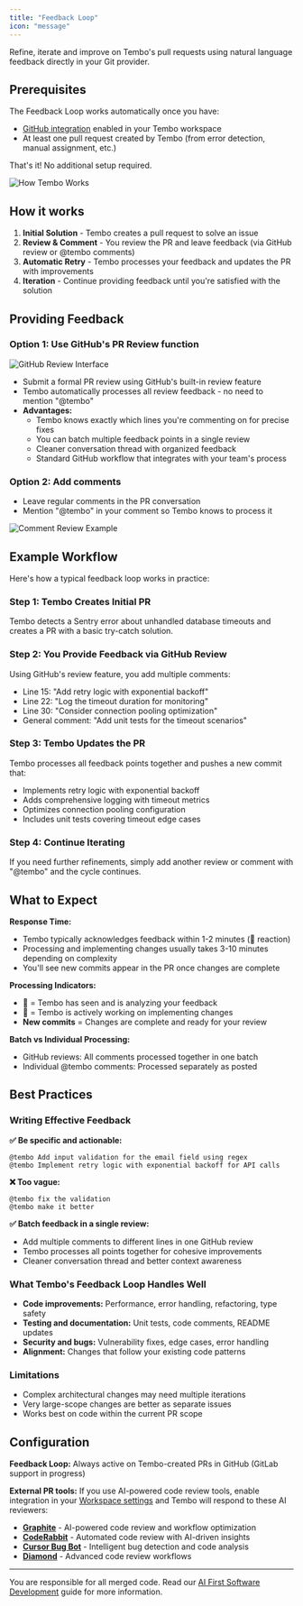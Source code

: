 ```yaml
---
title: "Feedback Loop"
icon: "message"
---
```


Refine, iterate and improve on Tembo's pull requests using natural language feedback directly in your Git provider.

## Prerequisites

The Feedback Loop works automatically once you have:
- [GitHub integration](/integrations/github) enabled in your Tembo workspace
- At least one pull request created by Tembo (from error detection, manual assignment, etc.)

That's it! No additional setup required.

![How Tembo Works](/images/feedback-loop.png)

## How it works

1. **Initial Solution** - Tembo creates a pull request to solve an issue
2. **Review & Comment** - You review the PR and leave feedback (via GitHub review or @tembo comments)  
3. **Automatic Retry** - Tembo processes your feedback and updates the PR with improvements
4. **Iteration** - Continue providing feedback until you're satisfied with the solution

## Providing Feedback

### Option 1: Use GitHub's PR Review function

![GitHub Review Interface](/images/request-review.png)

- Submit a formal PR review using GitHub's built-in review feature
- Tembo automatically processes all review feedback - no need to mention "@tembo"
- **Advantages:**
  - Tembo knows exactly which lines you're commenting on for precise fixes
  - You can batch multiple feedback points in a single review
  - Cleaner conversation thread with organized feedback
  - Standard GitHub workflow that integrates with your team's process

### Option 2: Add comments
- Leave regular comments in the PR conversation
- Mention "@tembo" in your comment so Tembo knows to process it

![Comment Review Example](/images/comment-review.png)

## Example Workflow

Here's how a typical feedback loop works in practice:

### Step 1: Tembo Creates Initial PR
Tembo detects a Sentry error about unhandled database timeouts and creates a PR with a basic try-catch solution.

### Step 2: You Provide Feedback via GitHub Review
Using GitHub's review feature, you add multiple comments:
- Line 15: "Add retry logic with exponential backoff"
- Line 22: "Log the timeout duration for monitoring"  
- Line 30: "Consider connection pooling optimization"
- General comment: "Add unit tests for the timeout scenarios"

### Step 3: Tembo Updates the PR
Tembo processes all feedback points together and pushes a new commit that:
- Implements retry logic with exponential backoff
- Adds comprehensive logging with timeout metrics
- Optimizes connection pooling configuration
- Includes unit tests covering timeout edge cases

### Step 4: Continue Iterating
If you need further refinements, simply add another review or comment with "@tembo" and the cycle continues.

## What to Expect

**Response Time:**
- Tembo typically acknowledges feedback within 1-2 minutes (👀 reaction)
- Processing and implementing changes usually takes 3-10 minutes depending on complexity
- You'll see new commits appear in the PR once changes are complete

**Processing Indicators:**
- **👀** = Tembo has seen and is analyzing your feedback
- **🚀** = Tembo is actively working on implementing changes
- **New commits** = Changes are complete and ready for your review

**Batch vs Individual Processing:**
- GitHub reviews: All comments processed together in one batch
- Individual @tembo comments: Processed separately as posted

## Best Practices

### Writing Effective Feedback

**✅ Be specific and actionable:**
```
@tembo Add input validation for the email field using regex
@tembo Implement retry logic with exponential backoff for API calls
```

**❌ Too vague:**
```
@tembo fix the validation
@tembo make it better
```

**✅ Batch feedback in a single review:**
- Add multiple comments to different lines in one GitHub review
- Tembo processes all points together for cohesive improvements
- Cleaner conversation thread and better context awareness

### What Tembo's Feedback Loop Handles Well

- **Code improvements:** Performance, error handling, refactoring, type safety
- **Testing and documentation:** Unit tests, code comments, README updates  
- **Security and bugs:** Vulnerability fixes, edge cases, error handling
- **Alignment:** Changes that follow your existing code patterns

### Limitations

- Complex architectural changes may need multiple iterations
- Very large-scope changes are better as separate issues
- Works best on code within the current PR scope

## Configuration

**Feedback Loop:** Always active on Tembo-created PRs in GitHub (GitLab support in progress)

**External PR tools:** If you use AI-powered code review tools, enable integration in your [Workspace settings](https://app.tembo.io/settings/organization) and Tembo will respond to these AI reviewers:

- **[Graphite](https://withgraphite.dev/)** - AI-powered code review and workflow optimization
- **[CodeRabbit](https://www.coderabbit.ai/)** - Automated code review with AI-driven insights
- **[Cursor Bug Bot](https://docs.cursor.com/bugbot)** - Intelligent bug detection and code analysis
- **[Diamond](https://diamond.graphite.dev/)** - Advanced code review workflows

---

You are responsible for all merged code. Read our [AI First Software Development](https://github.com/tembo/aifsd) guide for more information.
